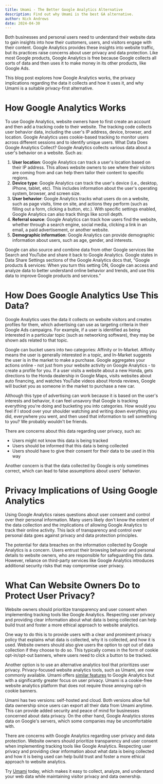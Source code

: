 ```yaml
---
title: Umami - The Better Google Analytics Alternative
description: Find out why Umami is the best GA alternative.
author: Nick Andrews
date: 2024-04-30
---
```


Both businesses and personal users need to understand their website data to gain insights into how their customers, users, and visitors engage with their content. Google Analytics provides these insights into website traffic, but its practices raise concerns about user privacy and data protection. Like most Google products, Google Analytics is free because Google collects all sorts of data and then uses it to make money in its other products, like Google Ads.

This blog post explores how Google Analytics works, the privacy implications regarding the data it collects and how it uses it, and why Umami is a suitable privacy-first alternative.

# How Google Analytics Works

To use Google Analytics, website owners have to first create an account and then add a tracking code to their website. The tracking code collects user behavior data, including the user's IP address, device, browser, and location. Google Analytics uses cookie-based tracking to monitor users across different sessions and to identify unique users.
What Data Does Google Analytics Collect?
Google Analytics collects various data about a user's behavior on a website. Such as:

1. **User location**: Google Analytics can track a user's location based on their IP address. This allows website owners to see where their visitors are coming from and can help them tailor their content to specific regions.
2. **Device type**: Google Analytics can track the user's device (i.e., desktop, iPhone, tablet, etc). This includes information about the user's operating system, browser, and screen size.
3. **User behavior**: Google Analytics tracks what users do on a website, such as page visits, time on site, and actions they perform (such as filling out a form, clicking a button, etc.). With specific settings enabled, Google Analytics can also track things like scroll depth.
4. **Referral source**: Google Analytics can track how users find the website, whether through a search engine, social media, clicking a link in an email, a paid advertisement, or another website.
5. **Demographic information**: Google Analytics can provide demographic information about users, such as age, gender, and interests.

Google can also source and combine data from other Google services like Search and YouTube and share it back to Google Analytics. Google states in Data Share Settings sections of the Google Analytics docs that, “Google products & services: When you turn this setting ON, Google can access and analyze data to better understand online behavior and trends, and use this data to improve Google products and services.”

# How Does Google Analytics Use This Data?

Google Analytics uses the data it collects on website visitors and creates profiles for them, which advertising can use as targeting criteria in their Google Ads campaigns. For example, if a user is identified as being interested in a particular topic (such as networking software), they may be shown ads related to that topic.

Google can bucket users into two categories: Affinity or In-Market. Affinity means the user is generally interested in a topic, and In-Market suggests the user is in the market to make a purchase. Google aggregates your actions online - not just from your website activity on Google Analytics - to create a profile for you. If a user visits a website about a new Honda, gets directions to the Honda dealership in Google Maps, visits websites about auto financing, and watches YouTube videos about Honda reviews, Google will bucket you as someone in the market to purchase a new car.

Although this type of advertising can work because it is based on the user's interests and behavior, it can feel unsavory that Google is tracking everything you're doing and bucketing you into categories. How would you feel if I stood over your shoulder watching and writing down everything you did, everywhere you went, and then used that information to sell something to you? We probably wouldn't be friends.

There are concerns about this data regarding user privacy, such as:

- Users might not know this data is being tracked
- Users should be informed that this data is being collected
- Users should have to give their consent for their data to be used in this way

Another concern is that the data collected by Google is only sometimes correct, which can lead to false assumptions about users' behavior.

# Privacy Implications of Using Google Analytics

Using Google Analytics raises questions about user consent and control over their personal information. Many users likely don't know the extent of the data collection and the implications of allowing Google Analytics to track their online activity. This lack of transparency and control over personal data goes against privacy and data protection principles.

The potential for data breaches on the information collected by Google Analytics is a concern. Users entrust their browsing behavior and personal details to website owners, who are responsible for safeguarding this data. However, reliance on third-party services like Google Analytics introduces additional security risks that may compromise user privacy.

# What Can Website Owners Do to Protect User Privacy?

Website owners should prioritize transparency and user consent when implementing tracking tools like Google Analytics. Respecting user privacy and providing clear information about what data is being collected can help build trust and foster a more ethical approach to website analytics.

One way to do this is to provide users with a clear and prominent privacy policy that explains what data is collected, why it is collected, and how it is used. Website owners should also give users the option to opt out of data collection if they choose to do so. This typically comes in the form of cookie opt-in/opt-out banners, where users need to click a button to be tracked.

Another option is to use an alternative analytics tool that prioritizes user privacy. Privacy-focused website analytics tools, such as Umami, are now commonly available. Umami offers [similar features](/features) to Google Analytics but with a significantly greater focus on user privacy. Umami is a cookie-free website analytics platform that does not require those annoying opt-in cookie banners.

Umami has two versions: self-hosted and cloud. Both versions allow full data ownership since users can export all their data from Umami anytime. This can provide added security and peace of mind for businesses concerned about data privacy. On the other hand, Google Analytics stores data on Google's servers, which some companies may be uncomfortable with.

There are concerns with Google Analytics regarding user privacy and data protection. Website owners should prioritize transparency and user consent when implementing tracking tools like Google Analytics. Respecting user privacy and providing clear information about what data is being collected and how it is being used can help build trust and foster a more ethical approach to website analytics.

Try [Umami](https://cloud.umami.is/signup?ref=umami-blog) today, which makes it easy to collect, analyze, and understand your web data while maintaining visitor privacy and data ownership.
